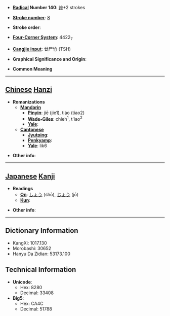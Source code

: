 * '''[[Wiktionary:Chinese radical index| Radical]] Number 140''': [[Wiktionary:Chinese radical index 艸|艸]]+2 strokes

* '''[[Wiktionary:Chinese total strokes index|Stroke number]]''': [[Wiktionary:Chinese total strokes index 8|8]]

* '''Stroke order''': 

* '''[[Wiktionary:Chinese four corner index|Four-Corner System]]''': 4422<sub>7</sub>

* '''[[Wiktionary:Chinese Cangjie index|Cangjie input]]''': 廿尸竹 (TSH)

* '''Graphical Significance and Origin''': 

* '''Common Meaning'''

----

== [[Chinese]] [[Hanzi]] ==

* '''Romanizations'''
** '''[[Mandarin]]'''
*** '''[[Pinyin]]''': jiē (jie1), tiáo (tiao2)
*** '''[[Wade-Giles]]''': chieh<sup>1</sup>, t'iao<sup>2</sup>
*** '''[[Yale]]''': 
** '''[[Cantonese]]'''
*** '''[[Jyutping]]''':
*** '''[[Penkyamp]]''': 
*** '''[[Yale]]''': lik6

* '''Other info''': 

----

== [[Japanese]] [[Kanji]] ==

* '''Readings'''
** '''[[On]]''': [[しょう]] (shō), [[じょう]] (jō)
** '''[[Kun]]''': 

* '''Other info''':  

----

== Dictionary Information ==

* KangXi: 1017.130
* Morobashi: 30652
* Hanyu Da Zidian: 53173.100

== Technical Information ==

* '''Unicode''':
** Hex: 8280
** Decimal: 33408
* '''Big5''':
** Hex: CA4C
** Decimal: 51788